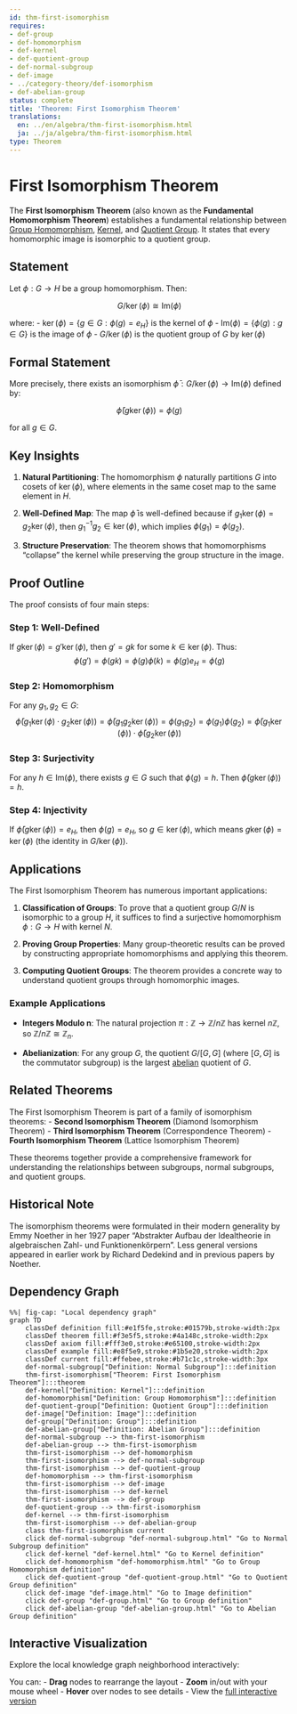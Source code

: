 ```yaml
---
id: thm-first-isomorphism
requires:
- def-group
- def-homomorphism
- def-kernel
- def-quotient-group
- def-normal-subgroup
- def-image
- ../category-theory/def-isomorphism
- def-abelian-group
status: complete
title: 'Theorem: First Isomorphism Theorem'
translations:
  en: ../en/algebra/thm-first-isomorphism.html
  ja: ../ja/algebra/thm-first-isomorphism.html
type: Theorem
---
```


# First Isomorphism Theorem {#thm-first-isomorphism}

The **First Isomorphism Theorem** (also known as the **Fundamental Homomorphism Theorem**) establishes a fundamental relationship between [Group Homomorphism](def-homomorphism.qmd), [Kernel](def-kernel.qmd), and [Quotient Group](def-quotient-group.qmd). It states that every homomorphic image is isomorphic to a quotient group.

## Statement

Let $\phi: G \to H$ be a group homomorphism. Then:

$$G/\ker(\phi) \cong \text{Im}(\phi)$$

where:
- $\ker(\phi) = \{g \in G : \phi(g) = e_H\}$ is the kernel of $\phi$
- $\text{Im}(\phi) = \{\phi(g) : g \in G\}$ is the image of $\phi$
- $G/\ker(\phi)$ is the quotient group of $G$ by $\ker(\phi)$

## Formal Statement

More precisely, there exists an isomorphism $\bar{\phi}: G/\ker(\phi) \to \text{Im}(\phi)$ defined by:

$$\bar{\phi}(g\ker(\phi)) = \phi(g)$$

for all $g \in G$.

## Key Insights

1. **Natural Partitioning**: The homomorphism $\phi$ naturally partitions $G$ into cosets of $\ker(\phi)$, where elements in the same coset map to the same element in $H$.

2. **Well-Defined Map**: The map $\bar{\phi}$ is well-defined because if $g_1\ker(\phi) = g_2\ker(\phi)$, then $g_1^{-1}g_2 \in \ker(\phi)$, which implies $\phi(g_1) = \phi(g_2)$.

3. **Structure Preservation**: The theorem shows that homomorphisms "collapse" the kernel while preserving the group structure in the image.

## Proof Outline

The proof consists of four main steps:

### Step 1: Well-Defined
If $g\ker(\phi) = g'\ker(\phi)$, then $g' = gk$ for some $k \in \ker(\phi)$. Thus:
$$\phi(g') = \phi(gk) = \phi(g)\phi(k) = \phi(g)e_H = \phi(g)$$

### Step 2: Homomorphism
For any $g_1, g_2 \in G$:
$$\bar{\phi}(g_1\ker(\phi) \cdot g_2\ker(\phi)) = \bar{\phi}(g_1g_2\ker(\phi)) = \phi(g_1g_2) = \phi(g_1)\phi(g_2) = \bar{\phi}(g_1\ker(\phi)) \cdot \bar{\phi}(g_2\ker(\phi))$$

### Step 3: Surjectivity
For any $h \in \text{Im}(\phi)$, there exists $g \in G$ such that $\phi(g) = h$. Then $\bar{\phi}(g\ker(\phi)) = h$.

### Step 4: Injectivity
If $\bar{\phi}(g\ker(\phi)) = e_H$, then $\phi(g) = e_H$, so $g \in \ker(\phi)$, which means $g\ker(\phi) = \ker(\phi)$ (the identity in $G/\ker(\phi)$).

## Applications

The First Isomorphism Theorem has numerous important applications:

1. **Classification of Groups**: To prove that a quotient group $G/N$ is isomorphic to a group $H$, it suffices to find a surjective homomorphism $\phi: G \to H$ with kernel $N$.

2. **Proving Group Properties**: Many group-theoretic results can be proved by constructing appropriate homomorphisms and applying this theorem.

3. **Computing Quotient Groups**: The theorem provides a concrete way to understand quotient groups through homomorphic images.

### Example Applications

- **Integers Modulo n**: The natural projection $\pi: \mathbb{Z} \to \mathbb{Z}/n\mathbb{Z}$ has kernel $n\mathbb{Z}$, so $\mathbb{Z}/n\mathbb{Z} \cong \mathbb{Z}_n$.

- **Abelianization**: For any group $G$, the quotient $G/[G,G]$ (where $[G,G]$ is the commutator subgroup) is the largest [abelian](def-abelian-group.qmd) quotient of $G$.

## Related Theorems

The First Isomorphism Theorem is part of a family of isomorphism theorems:
- **Second Isomorphism Theorem** (Diamond Isomorphism Theorem)
- **Third Isomorphism Theorem** (Correspondence Theorem)
- **Fourth Isomorphism Theorem** (Lattice Isomorphism Theorem)

These theorems together provide a comprehensive framework for understanding the relationships between subgroups, normal subgroups, and quotient groups.

## Historical Note

The isomorphism theorems were formulated in their modern generality by Emmy Noether in her 1927 paper "Abstrakter Aufbau der Idealtheorie in algebraischen Zahl- und Funktionenkörpern". Less general versions appeared in earlier work by Richard Dedekind and in previous papers by Noether.

## Dependency Graph

```mermaid
%%| fig-cap: "Local dependency graph"
graph TD
    classDef definition fill:#e1f5fe,stroke:#01579b,stroke-width:2px
    classDef theorem fill:#f3e5f5,stroke:#4a148c,stroke-width:2px
    classDef axiom fill:#fff3e0,stroke:#e65100,stroke-width:2px
    classDef example fill:#e8f5e9,stroke:#1b5e20,stroke-width:2px
    classDef current fill:#ffebee,stroke:#b71c1c,stroke-width:3px
    def-normal-subgroup["Definition: Normal Subgroup"]:::definition
    thm-first-isomorphism["Theorem: First Isomorphism Theorem"]:::theorem
    def-kernel["Definition: Kernel"]:::definition
    def-homomorphism["Definition: Group Homomorphism"]:::definition
    def-quotient-group["Definition: Quotient Group"]:::definition
    def-image["Definition: Image"]:::definition
    def-group["Definition: Group"]:::definition
    def-abelian-group["Definition: Abelian Group"]:::definition
    def-normal-subgroup --> thm-first-isomorphism
    def-abelian-group --> thm-first-isomorphism
    thm-first-isomorphism --> def-homomorphism
    thm-first-isomorphism --> def-normal-subgroup
    thm-first-isomorphism --> def-quotient-group
    def-homomorphism --> thm-first-isomorphism
    thm-first-isomorphism --> def-image
    thm-first-isomorphism --> def-kernel
    thm-first-isomorphism --> def-group
    def-quotient-group --> thm-first-isomorphism
    def-kernel --> thm-first-isomorphism
    thm-first-isomorphism --> def-abelian-group
    class thm-first-isomorphism current
    click def-normal-subgroup "def-normal-subgroup.html" "Go to Normal Subgroup definition"
    click def-kernel "def-kernel.html" "Go to Kernel definition"
    click def-homomorphism "def-homomorphism.html" "Go to Group Homomorphism definition"
    click def-quotient-group "def-quotient-group.html" "Go to Quotient Group definition"
    click def-image "def-image.html" "Go to Image definition"
    click def-group "def-group.html" "Go to Group definition"
    click def-abelian-group "def-abelian-group.html" "Go to Abelian Group definition"
```

## Interactive Visualization

Explore the local knowledge graph neighborhood interactively:

::: {.graph-viz data-id="thm-first-isomorphism" data-width="700" data-height="500"}
:::

You can:
- **Drag** nodes to rearrange the layout
- **Zoom** in/out with your mouse wheel
- **Hover** over nodes to see details
- View the [full interactive version](../../output/interactive/thm-first-isomorphism.html){target="_blank"}
